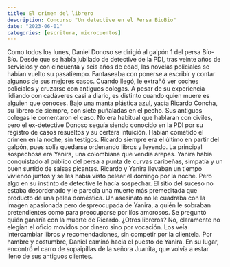 ```yaml
---
title: El crimen del librero
description: Concurso "Un detective en el Persa BioBio"
date: "2023-06-01"
categories: [escritura, microcuentos]
---
```


Como todos los lunes, Daniel Donoso se dirigió al galpón 1 del persa Bío-Bío. Desde que se había jubilado de detective de la PDI, tras veinte años de servicios y con cincuenta y seis años de edad, las novelas policiales se habían vuelto su pasatiempo. Fantaseaba con ponerse a escribir y contar algunos de sus mejores casos. Cuando llegó, le extrañó ver coches policiales y cruzarse con antiguos colegas. A pesar de su experiencia lidiando con cadáveres casi a diario, es distinto cuando quien muere es alguien que conoces. Bajo una manta plástica azul, yacía Ricardo Concha, su librero de siempre, con siete puñaladas en el pecho. Sus antiguos colegas le comentaron el caso. No era habitual que hablaran con civiles, pero el ex-detective Donoso seguía siendo conocido en la PDI por su registro de casos resueltos y su certera intuición. Habían cometido el crimen en la noche, sin testigos. Ricardo siempre era el último en partir del galpón, pues solía quedarse ordenando libros y leyendo. La principal sospechosa era Yanira, una colombiana que vendía arepas. Yanira había conquistado al público del persa a punta de curvas caribeñas, simpatía y un buen surtido de salsas picantes. Ricardo y Yanira llevaban un tiempo viviendo juntos y se les había visto pelear el domingo por la noche. Pero algo en su instinto de detective le hacía sospechar. El sitio del suceso no estaba desordenado y le parecía una muerte más premeditada que producto de una pelea doméstica. Un asesinato no le cuadraba con la imagen apasionada pero despreocupada de Yanira, a quién le sobraban pretendientes como para preocuparse por líos amorosos. Se preguntó quién ganaría con la muerte de Ricardo. ¿Otros libreros? No, claramente no elegían el oficio movidos por dinero sino por vocación. Los veía intercambiar libros y recomendaciones, sin competir por la clientela. Por hambre y costumbre, Daniel caminó hacia el puesto de Yanira. En su lugar, encontró el carro de sopaipillas de la señora Juanita, que volvía a estar lleno de sus antiguos clientes.
